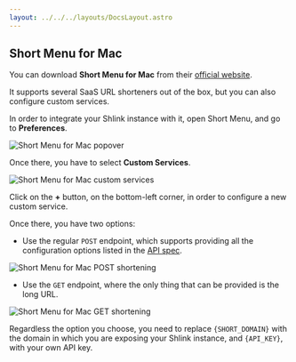 ```yaml
---
layout: ../../../layouts/DocsLayout.astro
---
```




## Short Menu for Mac

You can download **Short Menu for Mac** from their [official website](https://shortmenu.com/mac/).

It supports several SaaS URL shorteners out of the box, but you can also configure custom services.

In order to integrate your Shlink instance with it, open Short Menu, and go to **Preferences**.

![Short Menu for Mac popover](/images/integrations/short-menu-mac-popover.png)

Once there, you have to select **Custom Services**.

![Short Menu for Mac custom services](/images/integrations/short-menu-mac-custom-services.png)

Click on the **+** button, on the bottom-left corner, in order to configure a new custom service.

Once there, you have two options:

* Use the regular `POST` endpoint, which supports providing all the configuration options listed in the [API spec](https://api-spec.shlink.io/#/Short%20URLs/createShortUrl).

![Short Menu for Mac POST shortening](/images/integrations/short-menu-mac-post-shortening.png)

* Use the `GET` endpoint, where the only thing that can be provided is the long URL.

![Short Menu for Mac GET shortening](/images/integrations/short-menu-mac-get-shortening.png)

Regardless the option you choose, you need to replace `{SHORT_DOMAIN}` with the domain in which you are exposing your Shlink instance, and `{API_KEY}`, with your own API key.

